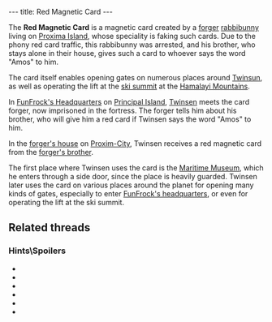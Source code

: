 ---
title: Red Magnetic Card
---

{{twinsunica import}}{{Infobox Item
 |image=Red card1.png
 |type=key
 |critical=yes
 |magical=no
 |unique=yes
 |lba1=yes
 |lba2=
 |upgrades=no
 |rowposition=
 |columnposition=
 |effect=
 |effectamount=
 |purpose=
 |combattype=none
 |powerlevel=none
 |rate=none
 |range=none
 |damage=none
}}

The '''Red Magnetic Card''' is a magnetic card created by a [[forger]] [[rabbibunny]] living on [[Proxima Island]], whose speciality is faking such cards. Due to the phony red card traffic, this rabbibunny was arrested, and his brother, who stays alone in their house, gives such a card to whoever says the word "Amos" to him.

The card itself enables opening gates on numerous places around [[Twinsun]], as well as operating the lift at the [[ski summit]] at the [[Hamalayi Mountains]].

In [[FunFrock's Headquarters]] on [[Principal Island]], [[Twinsen]] meets the card forger, now imprisoned in the fortress. The forger tells him about his brother, who will give him a red card if Twinsen says the word "Amos" to him.

In the [[forger's house]] on [[Proxim-City]], Twinsen receives a red magnetic card from the [[forger's brother]].

The first place where Twinsen uses the card is the [[Maritime Museum]], which he enters through a side door, since the place is heavily guarded. Twinsen later uses the card on various places around the planet for opening many kinds of gates, especially to enter [[FunFrock's headquarters]], or even for operating the lift at the ski summit.

==Related threads==
===Hints\Spoilers===
* {{thread|id=11467|title=red card}}
* {{thread|id=10005|title=Red Card!}}
* {{thread|id=8523|title=LBA1: red card}}
* {{thread|id=7169|title=Red card in LBA1}}
* {{thread|id=4968|title=haha Red Card Problem this time...}}
* {{thread|id=12118|title=Help in early LBA1}}